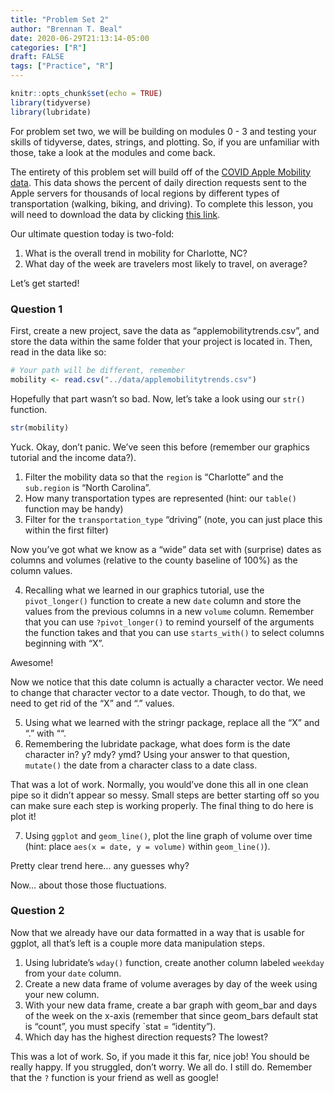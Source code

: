 ```yaml
---
title: "Problem Set 2"
author: "Brennan T. Beal"
date: 2020-06-29T21:13:14-05:00
categories: ["R"]
draft: FALSE
tags: ["Practice", "R"]
---
```


```r
knitr::opts_chunk$set(echo = TRUE)
library(tidyverse)
library(lubridate)

```

For problem set two, we will be building on modules 0 - 3 and testing your skills of tidyverse, dates, strings, and plotting. So, if you are unfamiliar with those, take a look at the modules and come back.  
  
The entirety of this problem set will build off of the [COVID Apple Mobility data](https://www.apple.com/covid19/mobility). This data shows the percent of daily direction requests sent to the Apple servers for thousands of local regions by different types of transportation (walking, biking, and driving). To complete this lesson, you will need to download the data by clicking [this link](../../data/applemobilitytrends.csv).  
  
Our ultimate question today is two-fold:  
  
  1. What is the overall trend in mobility for Charlotte, NC?
  2. What day of the week are travelers most likely to travel, on average?

Let's get started!  
  
### Question 1
First, create a new project, save the data as "applemobilitytrends.csv", and store the data within the same folder that your project is located in. Then, read in the data like so:  
```r
# Your path will be different, remember
mobility <- read.csv("../data/applemobilitytrends.csv")
```
  
Hopefully that part wasn't so bad. Now, let's take a look using our `str()` function.  
  
```r
str(mobility)
```
   
Yuck. Okay, don't panic. We've seen this before (remember our graphics tutorial and the income data?).
  
  1. Filter the mobility data so that the `region` is "Charlotte" and the `sub.region` is "North Carolina".
  2. How many transportation types are represented (hint: our `table()` function may be handy)
  3. Filter for the `transportation_type` "driving" (note, you can just place this within the first filter)

Now you've got what we know as a "wide" data set with (surprise) dates as columns and volumes (relative to the county baseline of 100%) as the column values.  
  
  4. Recalling what we learned in our graphics tutorial, use the `pivot_longer()` function to create a new `date` column and store the values from the previous columns in a new `volume` column. Remember that you can use `?pivot_longer()` to remind yourself of the arguments the function takes and that you can use `starts_with()` to select columns beginning with "X".  
  
 Awesome!  
   
Now we notice that this date column is actually a character vector. We need to change that character vector to a date vector. Though, to do that, we need to get rid of the "X" and "." values.
  
  5. Using what we learned with the stringr package, replace all the "X" and "." with "".
  6. Remembering the lubridate package, what does form is the date character in? y? mdy? ymd? Using your answer to that question, `mutate()` the date from a character class to a date class.
  
That was a lot of work. Normally, you would've done this all in one clean pipe so it didn't appear so messy. Small steps are better starting off so you can make sure each step is working properly. The final thing to do here is plot it!  
  
  7. Using `ggplot` and `geom_line()`, plot the line graph of volume over time (hint: place `aes(x = date, y = volume)` within `geom_line()`).
  
Pretty clear trend here... any guesses why?  
  
Now... about those those fluctuations.  
  
### Question 2
Now that we already have our data formatted in a way that is usable for ggplot, all that's left is a couple more data manipulation steps.  
  
  1. Using lubridate's `wday()` function, create another column labeled `weekday` from your `date` column.
  2. Create a new data frame of volume averages by day of the week using your new column.
  3. With your new data frame, create a bar graph with geom_bar and days of the week on the x-axis (remember that since geom_bars default stat is "count", you must specify `stat = "identity").
  4. Which day has the highest direction requests? The lowest?
  
This was a lot of work. So, if you made it this far, nice job! You should be really happy. If you struggled, don't worry. We all do. I still do. Remember that the `?` function is your friend as well as google!


